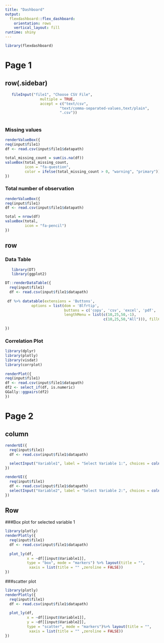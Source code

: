 ---
title: "Dashboard"
output: 
  flexdashboard::flex_dashboard:
    orientation: rows
    vertical_layout: fill
runtime: shiny
---

```{r setup, include=FALSE}
library(flexdashboard)

```
Page 1
==============================================================
row(.sidebar)
-----------------------------------------------------------------------
```{r , global, echo=FALSE}
   fileInput("file1", "Choose CSV File",
                multiple = TRUE,
                accept = c("text/csv",
                         "text/comma-separated-values,text/plain",
                         ".csv"))
  
```



### Missing values

```{r}

renderValueBox({
req(input$file1)
df <- read.csv(input$file1$datapath)

total_missing_count = sum(is.na(df))
valueBox(total_missing_count, 
         icon = "fa-question",
         color = ifelse(total_missing_count > 0, "warning", "primary"))
})
```

### Total number of observation

```{r}

renderValueBox({
req(input$file1)
df <- read.csv(input$file1$datapath)

total = nrow(df)
valueBox(total, 
         icon = "fa-pencil")
})
```


row{data-height=200}
-----------------------------------------------------------------------

### Data Table
```{r show_table}
   library(DT)
   library(ggplot2)

DT::renderDataTable({
  req(input$file1)
  df <- read.csv(input$file1$datapath)
        
 df %>% datatable(extensions = 'Buttons',
            options = list(dom = 'Blfrtip',
                           buttons = c('copy', 'csv', 'excel', 'pdf', 'print'),
                           lengthMenu = list(c(10,25,50,-1),
                                             c(10,25,50,"All"))), fillContainer = TRUE)
 
})
```

### Correlation Plot


```{r}

library(dplyr)
library(plotly)
library(visdat)
library(corrplot)
        
renderPlot({
req(input$file1)
df <- read.csv(input$file1$datapath)
df2 <- select_if(df, is.numeric)
GGally::ggpairs(df2)
})
```

Page 2
================================================================= 

column{.sidebar}
----------------------------------------------------------

```{r}
renderUI({
  req(input$file1)
  df <- read.csv(input$file1$datapath)
  
  selectInput("Variable1", label = "Select Variable 1:", choices = colnames(df))
})

```



```{r}
renderUI({
  req(input$file1)
  df <- read.csv(input$file1$datapath)
  selectInput("Variable2", label = "Select Variable 2:", choices = colnames(df))
})

```


Row 
-----------------------------------------------------------------------
###Box plot for selected variable 1 

```{r}
library(plotly)
renderPlotly({
  req(input$file1)
  df <- read.csv(input$file1$datapath)
  
  plot_ly(df,
          x = ~df[[input$Variable1]],
          type = "box", mode = "markers") %>% layout(title = "",
           xaxis = list(title = "" ,zeroline = FALSE))
})
```


###scatter plot
```{r}
library(plotly)
renderPlotly({
  req(input$file1)
  df <- read.csv(input$file1$datapath)
  
  plot_ly(df,
          x = ~df[[input$Variable1]],
          y = ~df[[input$Variable2]],
          type = "scatter", mode = "markers")%>% layout(title = "",
           xaxis = list(title = "" ,zeroline = FALSE))
})
```


    

